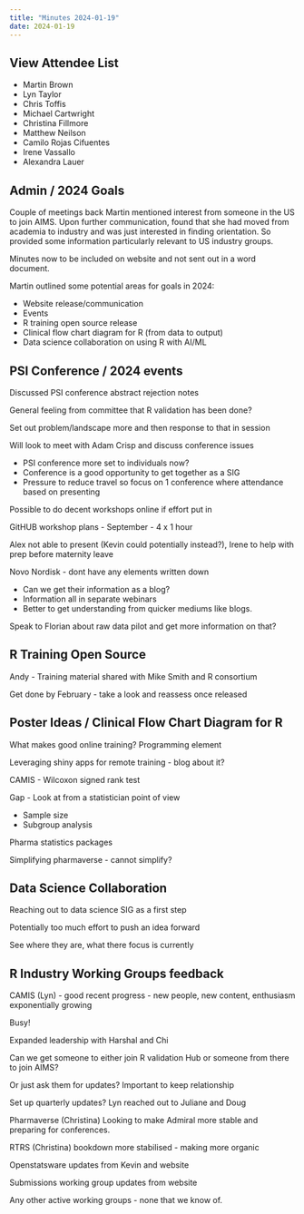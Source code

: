 ```yaml
---
title: "Minutes 2024-01-19"
date: 2024-01-19
---
```


::: {.callout-tip collapse="true"}
## View Attendee List

- Martin Brown
- Lyn Taylor
- Chris Toffis
- Michael Cartwright
- Christina Fillmore
- Matthew Neilson
- Camilo Rojas Cifuentes
- Irene Vassallo
- Alexandra Lauer
:::

## Admin / 2024 Goals

Couple of meetings back Martin mentioned interest from someone in the US to join AIMS. Upon further communication, found that she had moved from academia to industry and was just interested in finding orientation. So provided some information particularly relevant to US industry groups.

Minutes now to be included on website and not sent out in a word document.

Martin outlined some potential areas for goals in 2024:

* Website release/communication
* Events
* R training open source release
* Clinical flow chart diagram for R (from data to output)
* Data science collaboration on using R with AI/ML

## PSI Conference / 2024 events

Discussed PSI conference abstract rejection notes

General feeling from committee that R validation has been done?

Set out problem/landscape more and then response to that in session

Will look to meet with Adam Crisp and discuss conference issues

* PSI conference more set to individuals now?
* Conference is a good opportunity to get together as a SIG
* Pressure to reduce travel so focus on 1 conference where attendance based on presenting

Possible to do decent workshops online if effort put in

GitHUB workshop plans - September - 4 x 1 hour

Alex not able to present (Kevin could potentially instead?), Irene to help with prep before maternity leave

Novo Nordisk - dont have any elements written down

* Can we get their information as a blog?
* Information all in separate webinars
* Better to get understanding from quicker mediums like blogs.

Speak to Florian about raw data pilot and get more information on that?

## R Training Open Source

Andy - Training material shared with Mike Smith and R consortium

Get done by February - take a look and reassess once released

## Poster Ideas / Clinical Flow Chart Diagram for R

What makes good online training? Programming element

Leveraging shiny apps for remote training - blog about it?

CAMIS - Wilcoxon signed rank test

Gap - Look at from a statistician point of view

* Sample size
* Subgroup analysis

Pharma statistics packages

Simplifying pharmaverse - cannot simplify? 

## Data Science Collaboration

Reaching out to data science SIG as a first step

Potentially too much effort to push an idea forward

See where they are, what there focus is currently

## R Industry Working Groups feedback
CAMIS (Lyn) - good recent progress - new people, new content, enthusiasm exponentially growing

Busy!

Expanded leadership with Harshal and Chi

Can we get someone to either join R validation Hub or someone from there to join AIMS?

Or just ask them for updates? Important to keep relationship

Set up quarterly updates? Lyn reached out to Juliane and Doug

Pharmaverse (Christina) Looking to make Admiral more stable and preparing for conferences.

RTRS (Christina) bookdown more stabilised - making more organic

Openstatsware updates from Kevin and website

Submissions working group updates from website

Any other active working groups - none that we know of.
